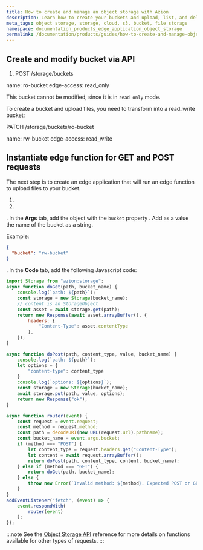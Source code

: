 ```yaml
---
title: How to create and manage an object storage with Azion
description: Learn how to create your buckets and upload, list, and delete files in your boject storage.
meta_tags: object storage, storage, cloud, s3, bucket, file storage
namespace: documentation_products_edge_application_object_storage
permalink: /documentation/products/guides/how-to-create-and-manage-object-storage/
---
```


## Create and modify bucket via API

1. POST /storage/buckets

name: ro-bucket
edge-access: read_only

This bucket cannot be modified, since it is in `read only` mode.

To create a bucket and upload files, you need to transform into a read_write bucket:

PATCH /storage/buckets/ro-bucket

name: rw-bucket 
edge-access: read_write

## Instantiate edge function for GET and POST requests

The next step is to create an edge application that will run an edge function to upload files to your bucket.

1. 
2. 
. In the **Args** tab, add the object with the `bucket` property
. Add as a value the name of the bucket as a string.

Example:

```json
{
  "bucket": "rw-bucket"
}
```

. In the **Code** tab, add the following Javascript code: 

```js
import Storage from "azion:storage";
async function doGet(path, bucket_name) {
    console.log(`path: ${path}`);
    const storage = new Storage(bucket_name);
    // content is an StorageObject
    const asset = await storage.get(path);
    return new Response(await asset.arrayBuffer(), {
        headers: {
            "Content-Type": asset.contentType
        },
    });
}

async function doPost(path, content_type, value, bucket_name) {
    console.log(`path: ${path}`);
    let options = {
        "content-type": content_type
    }
    console.log(`options: ${options}`);
    const storage = new Storage(bucket_name);
    await storage.put(path, value, options);
    return new Response("ok");
}

async function router(event) {
    const request = event.request;
    const method = request.method;
    const path = decodeURI(new URL(request.url).pathname);
    const bucket_name = event.args.bucket;
    if (method === "POST") {
        let content_type = request.headers.get("Content-Type");
        let content = await request.arrayBuffer();
        return doPost(path, content_type, content, bucket_name);
    } else if (method === "GET") {
        return doGet(path, bucket_name);
    } else {
        throw new Error(`Invalid method: ${method}. Expected POST or GET.`);
    }
}
addEventListener("fetch", (event) => {
    event.respondWith(
        router(event)
    );
});
```

:::note
See the [Object Storage API](/en/documentation/devtools/runtime/api-reference/storage/) reference for more details on functions available for other types of requests.
:::

